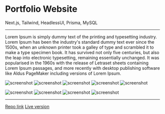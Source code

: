 # Portfolio Website

<p className="text-sm font-bold">
  Next.js, Tailwind, HeadlessUI, Prisma, MySQL
</p>

---

Lorem Ipsum is simply dummy text of the printing and typesetting industry. Lorem Ipsum has been the industry's standard dummy text ever since the 1500s, when an unknown printer took a galley of type and scrambled it to make a type specimen book. It has survived not only five centuries, but also the leap into electronic typesetting, remaining essentially unchanged. It was popularised in the 1960s with the release of Letraset sheets containing Lorem Ipsum passages, and more recently with desktop publishing software like Aldus PageMaker including versions of Lorem Ipsum.

![screenshot](/screenshots/portfolio-next/dark1.webp)
![screenshot](/screenshots/portfolio-next/dark2.webp)
![screenshot](/screenshots/portfolio-next/dark3.webp)
![screenshot](/screenshots/portfolio-next/light1.webp)
![screenshot](/screenshots/portfolio-next/light2.webp)

![screenshot](/screenshots/portfolio-next/mobile1.webp)
![screenshot](/screenshots/portfolio-next/mobile2.webp)
![screenshot](/screenshots/portfolio-next/mobile3.webp)
![screenshot](/screenshots/portfolio-next/mobile4.webp)

---

[Repo link](https://www.github.com)
[Live version](https://www.github.com)

